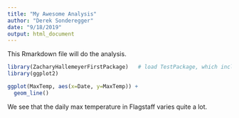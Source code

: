 ---
title: "My Awesome Analysis"
author: "Derek Sonderegger"
date: "9/18/2019"
output: html_document
---

This Rmarkdown file will do the analysis.

```{r}
library(ZacharyHallemeyerFirstPackage)   # load TestPackage, which includes MaxTemp data frame.
library(ggplot2)

ggplot(MaxTemp, aes(x=Date, y=MaxTemp)) +
  geom_line()
```

We see that the daily max temperature in Flagstaff varies quite a lot.
